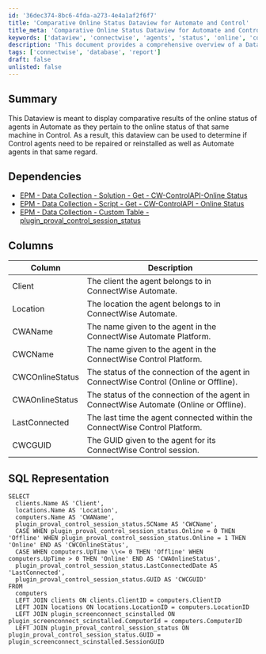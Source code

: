 ```yaml
---
id: '36dec374-8bc6-4fda-a273-4e4a1af2f6f7'
title: 'Comparative Online Status Dataview for Automate and Control'
title_meta: 'Comparative Online Status Dataview for Automate and Control'
keywords: ['dataview', 'connectwise', 'agents', 'status', 'online', 'control', 'repair', 'reinstall']
description: 'This document provides a comprehensive overview of a Dataview designed to display comparative results of the online status of agents in ConnectWise Automate and Control. It includes details on dependencies, column descriptions, and SQL representation to facilitate the monitoring and management of agent statuses.'
tags: ['connectwise', 'database', 'report']
draft: false
unlisted: false
---
```

## Summary

This Dataview is meant to display comparative results of the online status of agents in Automate as they pertain to the online status of that same machine in Control. As a result, this dataview can be used to determine if Control agents need to be repaired or reinstalled as well as Automate agents in that same regard.

## Dependencies

- [EPM - Data Collection - Solution - Get - CW-ControlAPI-Online Status](https://proval.itglue.com/DOC-5078775-9004336)
- [EPM - Data Collection - Script - Get - CW-ControlAPI - Online Status](https://proval.itglue.com/DOC-5078775-9912233)
- [EPM - Data Collection - Custom Table - plugin_proval_control_session_status](https://proval.itglue.com/DOC-5078775-9912293)

## Columns

| Column            | Description                                                                                  |
|-------------------|----------------------------------------------------------------------------------------------|
| Client            | The client the agent belongs to in ConnectWise Automate.                                    |
| Location          | The location the agent belongs to in ConnectWise Automate.                                  |
| CWAName           | The name given to the agent in the ConnectWise Automate Platform.                           |
| CWCName           | The name given to the agent in the ConnectWise Control Platform.                            |
| CWCOnlineStatus    | The status of the connection of the agent in ConnectWise Control (Online or Offline).      |
| CWAOnlineStatus    | The status of the connection of the agent in ConnectWise Automate (Online or Offline).     |
| LastConnected     | The last time the agent connected within the ConnectWise Control Platform.                   |
| CWCGUID           | The GUID given to the agent for its ConnectWise Control session.                            |

## SQL Representation

```
SELECT 
  clients.Name AS 'Client', 
  locations.Name AS 'Location', 
  computers.Name AS 'CWAName', 
  plugin_proval_control_session_status.SCName AS 'CWCName', 
  CASE WHEN plugin_proval_control_session_status.Online = 0 THEN 'Offline' WHEN plugin_proval_control_session_status.Online = 1 THEN 'Online' END AS 'CWCOnlineStatus', 
  CASE WHEN computers.UpTime \\<= 0 THEN 'Offline' WHEN computers.UpTime > 0 THEN 'Online' END AS 'CWAOnlineStatus', 
  plugin_proval_control_session_status.LastConnectedDate AS 'LastConnected', 
  plugin_proval_control_session_status.GUID AS 'CWCGUID' 
FROM 
  computers 
  LEFT JOIN clients ON clients.ClientID = computers.ClientID 
  LEFT JOIN locations ON locations.LocationID = computers.LocationID 
  LEFT JOIN plugin_screenconnect_scinstalled ON plugin_screenconnect_scinstalled.ComputerId = computers.ComputerID 
  LEFT JOIN plugin_proval_control_session_status ON plugin_proval_control_session_status.GUID = plugin_screenconnect_scinstalled.SessionGUID
```












